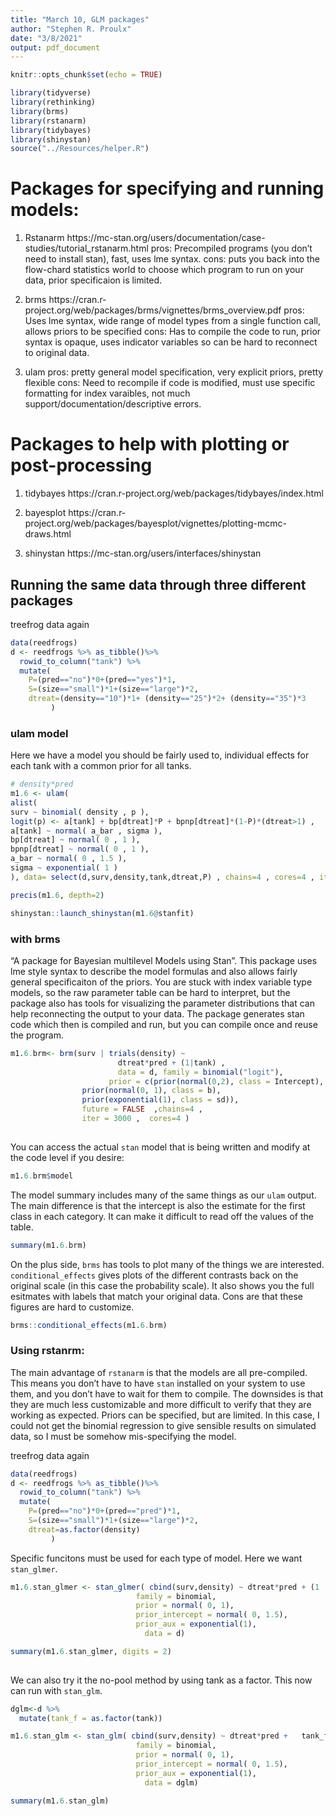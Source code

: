 ```yaml
---
title: "March 10, GLM packages"
author: "Stephen R. Proulx"
date: "3/8/2021"
output: pdf_document
---
```

 

```r
knitr::opts_chunk$set(echo = TRUE)

library(tidyverse)
library(rethinking)
library(brms)
library(rstanarm)
library(tidybayes)
library(shinystan)
source("../Resources/helper.R")
```


 


# Packages for specifying and running models:


1) Rstanarm
https://mc-stan.org/users/documentation/case-studies/tutorial_rstanarm.html
pros: Precompiled programs (you don't need to install stan), fast, uses lme syntax. 
cons: puts you back into the flow-chard statistics world to choose which program to run on your data, prior specificaion is limited.

2) brms
https://cran.r-project.org/web/packages/brms/vignettes/brms_overview.pdf
pros: Uses lme syntax, wide range of model types from a single function call, allows priors to be specified
cons: Has to compile the code to run, prior syntax is opaque, uses indicator variables so can be hard to reconnect to original data.

3) ulam
pros: pretty general model specification, very explicit priors, pretty flexible
cons: Need to recompile if code is modified, must use specific formatting for index varaibles, not much support/documentation/descriptive errors.


# Packages to help with plotting or post-processing

1) tidybayes
https://cran.r-project.org/web/packages/tidybayes/index.html

2) bayesplot
https://cran.r-project.org/web/packages/bayesplot/vignettes/plotting-mcmc-draws.html

3) shinystan
https://mc-stan.org/users/interfaces/shinystan



## Running the same data through three different packages


treefrog data again
```r
 
data(reedfrogs)
d <- reedfrogs %>% as_tibble()%>% 
  rowid_to_column("tank") %>%
  mutate(
    P=(pred=="no")*0+(pred=="yes")*1,
    S=(size=="small")*1+(size=="large")*2,
    dtreat=(density=="10")*1+ (density=="25")*2+ (density=="35")*3
         )


```
 


### ulam model

Here we have a model you should be fairly used to, individual effects for each tank with a common prior for all tanks.

```r
# density*pred
m1.6 <- ulam(
alist(
surv ~ binomial( density , p ),
logit(p) <- a[tank] + bp[dtreat]*P + bpnp[dtreat]*(1-P)*(dtreat>1) , 
a[tank] ~ normal( a_bar , sigma ), 
bp[dtreat] ~ normal( 0 , 1 ),
bpnp[dtreat] ~ normal( 0 , 1 ),
a_bar ~ normal( 0 , 1.5 ),
sigma ~ exponential( 1 )
), data= select(d,surv,density,tank,dtreat,P) , chains=4 , cores=4 , iter=3000, log_lik=TRUE  )
```

```r
precis(m1.6, depth=2)
```



```r
shinystan::launch_shinystan(m1.6@stanfit)
```



### with brms
"A package for Bayesian multilevel Models using Stan". This package uses lme style syntax to describe the model formulas and also allows fairly general specificaiton of the priors. You are stuck with index variable type models, so the raw parameter table can be hard to interpret, but the package also has tools for visualizing the parameter distributions that can help reconnecting the output to your data. The package generates stan code which then is compiled and run, but you can compile once and reuse the program. 

```r

m1.6.brm<- brm(surv | trials(density) ~
                        dtreat*pred + (1|tank) , 
                        data = d, family = binomial("logit"),
                      prior = c(prior(normal(0,2), class = Intercept),
                prior(normal(0, 1), class = b),
                prior(exponential(1), class = sd)),
                future = FALSE  ,chains=4 , 
                iter = 3000 ,  cores=4 )
  

```

You can access the actual `stan` model that is being written and modify at the code level if you desire:
```r
m1.6.brm$model
```


The model summary includes many of the same things as our `ulam` output. The main difference is that the intercept is also the estimate for the first class in each category. It can make it difficult to read off the values of the table. 
```r
summary(m1.6.brm)
```


On the plus side, `brms` has tools to plot many of the things we are interested. `conditional_effects` gives plots of the different contrasts back on the original scale (in this case the probability scale). It also shows you the full esitmates with labels that match your original data. Cons are that these figures are hard to customize. 
```r
brms::conditional_effects(m1.6.brm)
```

### Using rstanrm:
The main advantage of `rstanarm` is that the models are all pre-compiled. This means you don't have to have `stan` installed on your system to use them, and you don't have to wait for them to compile. The downsides is that they are much less customizable and more difficult to verify that they are working as expected. Priors can be specified, but are limited. In this case, I could not get the binomial regression to give sensible results on simulated data, so I must be somehow mis-specifying the model. 

treefrog data again
```r
 
data(reedfrogs)
d <- reedfrogs %>% as_tibble()%>% 
  rowid_to_column("tank") %>%
  mutate(
    P=(pred=="no")*0+(pred=="pred")*1,
    S=(size=="small")*1+(size=="large")*2,
    dtreat=as.factor(density)
         )


```
 

Specific funcitons must be used for each type of model. Here we want `stan_glmer`. 
```r
m1.6.stan_glmer <- stan_glmer( cbind(surv,density) ~ dtreat*pred + (1 | tank) ,
                            family = binomial,
                            prior = normal( 0, 1),
                            prior_intercept = normal( 0, 1.5),
                            prior_aux = exponential(1),
                              data = d)
```

 

```r
summary(m1.6.stan_glmer, digits = 2)
  
```

We can also try it the no-pool method by using tank as a factor. This now can run with `stan_glm`.
```r
dglm<-d %>%
  mutate(tank_f = as.factor(tank))

m1.6.stan_glm <- stan_glm( cbind(surv,density) ~ dtreat*pred +   tank_f ,
                            family = binomial,
                            prior = normal( 0, 1),
                            prior_intercept = normal( 0, 1.5),
                            prior_aux = exponential(1),
                              data = dglm)
```

```r
summary(m1.6.stan_glm)
```

